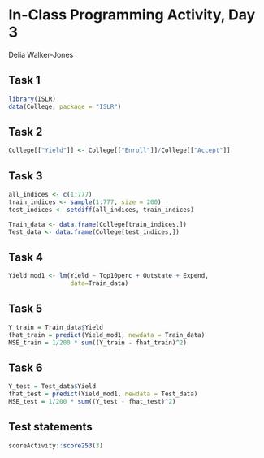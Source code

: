 # In-Class Programming Activity, Day 3

Delia Walker-Jones

## Task 1
```r
library(ISLR)
data(College, package = "ISLR")
```

## Task 2
```r
College[["Yield"]] <- College[["Enroll"]]/College[["Accept"]]
```

## Task 3
```r
all_indices <- c(1:777)
train_indices <- sample(1:777, size = 200)
test_indices <- setdiff(all_indices, train_indices)

Train_data <- data.frame(College[train_indices,])
Test_data <- data.frame(College[test_indices,])
```

## Task 4
```r
Yield_mod1 <- lm(Yield ~ Top10perc + Outstate + Expend,
                 data=Train_data)
```

## Task 5
```r
Y_train = Train_data$Yield
fhat_train = predict(Yield_mod1, newdata = Train_data)
MSE_train = 1/200 * sum((Y_train - fhat_train)^2)
```

## Task 6
```r
Y_test = Test_data$Yield
fhat_test = predict(Yield_mod1, newdata = Test_data)
MSE_test = 1/200 * sum((Y_test - fhat_test)^2)
```




## Test statements

```r
scoreActivity::score253(3)
```

